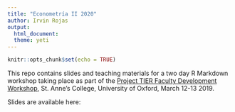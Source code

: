 ```yaml
---
title: "Econometría II 2020"
author: Irvin Rojas
output: 
  html_document:
  theme: yeti
---
```

  
  ```r
knitr::opts_chunk$set(echo = TRUE)
```

This repo contains slides and teaching materials for a two day R Markdown workshop taking place as part of the [Project TIER Faculty Development Workshop](https://www.projecttier.org/fellowships-and-workshops/faculty-development-workshops/#about-project-tier-faculty-development-workshops), St. Anne's College, University of Oxford, March 12-13 2019.
                                                                                                                                                             
Slides are available here:
                                                                          